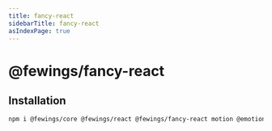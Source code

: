 ```yaml
---
title: fancy-react
sidebarTitle: fancy-react
asIndexPage: true
---
```


# @fewings/fancy-react

## Installation

```sh npm2yarn
npm i @fewings/core @fewings/react @fewings/fancy-react motion @emotion/react
```

